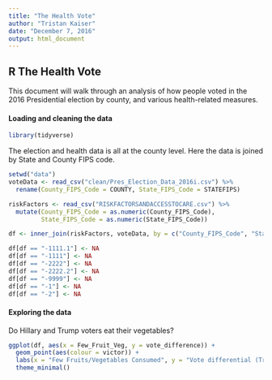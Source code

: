 ```yaml
---
title: "The Health Vote"
author: "Tristan Kaiser"
date: "December 7, 2016"
output: html_document
---
```


## R The Health Vote

This document will walk through an analysis of how people voted in the 2016 Presidential election by county, and various health-related measures.

#### Loading and cleaning the data

```r
library(tidyverse)
```

The election and health data is all at the county level. Here the data is joined by State and County FIPS code.
```r
setwd("data")
voteData <- read_csv("clean/Pres_Election_Data_2016i.csv") %>%
  rename(County_FIPS_Code = COUNTY, State_FIPS_Code = STATEFIPS)

riskFactors <- read_csv("RISKFACTORSANDACCESSTOCARE.csv") %>%
  mutate(County_FIPS_Code = as.numeric(County_FIPS_Code),
         State_FIPS_Code = as.numeric(State_FIPS_Code))

df <- inner_join(riskFactors, voteData, by = c("County_FIPS_Code", "State_FIPS_Code"))

df[df == "-1111.1"] <- NA
df[df == "-1111"] <- NA
df[df == "-2222"] <- NA
df[df == "-2222.2"] <- NA
df[df == "-9999"] <- NA
df[df == "-1"] <- NA
df[df == "-2"] <- NA

```
#### Exploring the data

Do Hillary and Trump voters eat their vegetables?

```r

ggplot(df, aes(x = Few_Fruit_Veg, y = vote_difference)) +
  geom_point(aes(colour = victor)) +
  labs(x = "Few Fruits/Vegetables Consumed", y = "Vote differential (Trump = positive)") +
  theme_minimal()
```

